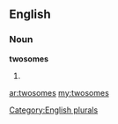 ==English==

===Noun===
'''twosomes'''

# {{plural of|[[twosome]]}}

[[Category:English plurals]]

[[ar:twosomes]]
[[my:twosomes]]